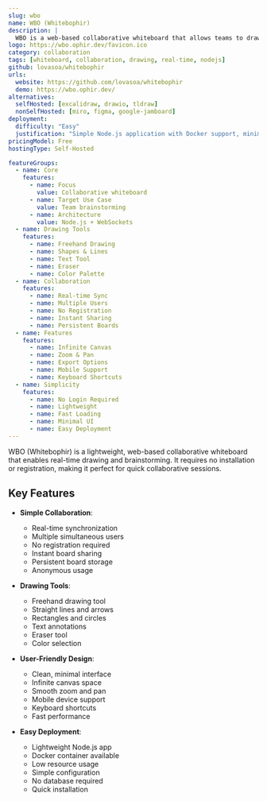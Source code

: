 ```yaml
---
slug: wbo
name: WBO (Whitebophir)
description: |
  WBO is a web-based collaborative whiteboard that allows teams to draw, write, and brainstorm together in real-time on shared boards without requiring any installation.
logo: https://wbo.ophir.dev/favicon.ico
category: collaboration
tags: [whiteboard, collaboration, drawing, real-time, nodejs]
github: lovasoa/whitebophir
urls:
  website: https://github.com/lovasoa/whitebophir
  demo: https://wbo.ophir.dev/
alternatives:
  selfHosted: [excalidraw, drawio, tldraw]
  nonSelfHosted: [miro, figma, google-jamboard]
deployment:
  difficulty: "Easy"
  justification: "Simple Node.js application with Docker support, minimal dependencies and configuration."
pricingModel: Free
hostingType: Self-Hosted

featureGroups:
  - name: Core
    features:
      - name: Focus
        value: Collaborative whiteboard
      - name: Target Use Case
        value: Team brainstorming
      - name: Architecture
        value: Node.js + WebSockets
  - name: Drawing Tools
    features:
      - name: Freehand Drawing
      - name: Shapes & Lines
      - name: Text Tool
      - name: Eraser
      - name: Color Palette
  - name: Collaboration
    features:
      - name: Real-time Sync
      - name: Multiple Users
      - name: No Registration
      - name: Instant Sharing
      - name: Persistent Boards
  - name: Features
    features:
      - name: Infinite Canvas
      - name: Zoom & Pan
      - name: Export Options
      - name: Mobile Support
      - name: Keyboard Shortcuts
  - name: Simplicity
    features:
      - name: No Login Required
      - name: Lightweight
      - name: Fast Loading
      - name: Minimal UI
      - name: Easy Deployment
---
```


WBO (Whitebophir) is a lightweight, web-based collaborative whiteboard that enables real-time drawing and brainstorming. It requires no installation or registration, making it perfect for quick collaborative sessions.

## Key Features

- **Simple Collaboration**:

  - Real-time synchronization
  - Multiple simultaneous users
  - No registration required
  - Instant board sharing
  - Persistent board storage
  - Anonymous usage

- **Drawing Tools**:

  - Freehand drawing tool
  - Straight lines and arrows
  - Rectangles and circles
  - Text annotations
  - Eraser tool
  - Color selection

- **User-Friendly Design**:

  - Clean, minimal interface
  - Infinite canvas space
  - Smooth zoom and pan
  - Mobile device support
  - Keyboard shortcuts
  - Fast performance

- **Easy Deployment**:
  - Lightweight Node.js app
  - Docker container available
  - Low resource usage
  - Simple configuration
  - No database required
  - Quick installation
